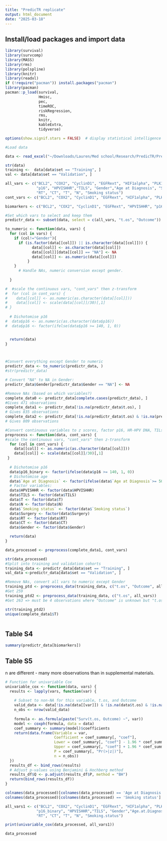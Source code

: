 ```yaml
---
title: "PredicTR replicate"
output: html_document
date: "2025-03-18"
---
```


## Install/load packages and import data

```r
library(survival)
library(survcomp)
library(MASS)
library(rms)
library(polspline)
library(knitr)
library(readxl)
if (!require("pacman")) install.packages("pacman")
library(pacman)
pacman::p_load(survival,
               Hmisc,
               pec,
               timeROC,
               riskRegression,
               rms,
               knitr,
               kableExtra,
               tidyverse)

options(show.signif.stars = FALSE)  # display statistical intelligence

#Load data

data <- read_excel("~/Downloads/Lauren/Med school/Research/PredicTR/Predictor cleaned dataset ( recieved Syed Haider 2.3.17 merged_data) +Manchester gender info.xls")

str(data)
training <-  data[data$set == "Training", ]
val <- data[data$set == "Validation", ]

all_vars <- c("BCL2", "COX2", "CyclinD1", "EGFRext", "HIF1alpha", "PLK1","Survivin", 
              "p16", "HPVISHHR","TILS", "Gender","Age at Diagnosis", "Surgery", 
              "RT", "CT", "T", "N", "Smoking status")
cont_vars <- c("BCL2", "COX2", "CyclinD1", "EGFRext", "HIF1alpha", "PLK1","Survivin")

biomarkers <- c("BCL2", "COX2", "CyclinD1", "EGFRext", "HPVISHHR", "p16", "PLK1", "Survivin","TILS")

#Set which vars to select and keep them
predictr_data <- subset(data, select = c(all_vars, "t.os", "Outcome"))

to_numeric <- function(data, vars) {
  for (col in vars) {
    if (col!="Gender"){
      if (is.factor(data[[col]]) || is.character(data[[col]])) {
            data[[col]] <- as.character(data[[col]])
            data[[col]][data[[col]] == "NA"] <- NA
            data[[col]] <- as.numeric(data[[col]])
          }
    }
      # Handle NAs, numeric conversion except gender.
    
  }

#  #scale the continuous vars, "cont_vars" then z-transform
#  for (col in cont_vars) {
#    data[[col]] <- as.numeric(as.character(data[[col]]))
#    data[[col]] <- scale(data[[col]]/30)[,1]
# }
 
  # Dichotomise p16
#  data$p16 <- as.numeric(as.character(data$p16))
#  data$p16 <- factor(ifelse(data$p16 >= 140, 1, 0))


  return(data)
} 



#Convert everything except Gender to numeric
predictr_data <- to_numeric(predictr_data, )
#str(predictr_data)

# Convert "NA" to NA in Gender:
predictr_data$Gender[predictr_data$Gender == "NA"] <- NA

#Remove NAs (based on which variables?)
complete_data0 <- predictr_data[complete.cases(predictr_data), ]
#Gives 471 observations
complete_data1 <- predictr_data[!is.na(predictr_data$t.os), ]
# Gives 835 observations
complete_data2 <- predictr_data[!is.na(predictr_data$t.os) & !is.na(predictr_data$Outcome), ]
# Gives 809 observations

#Convert continuous variables to z scores, factor p16, HR-HPV DNA, TILs, age, gender, T-category, N-category, smoking status, surgery, RT, CT (using lowest category as baseline group). Need to make sure everything is already numeric
preprocess <- function(data, cont_vars) {
#scale the continuous vars, "cont_vars" then z-transform
  for (col in cont_vars) {
    data[[col]] <- as.numeric(as.character(data[[col]]))
    data[[col]] <- scale(data[[col]]/30)[,1]
 }
 
  # Dichotomise p16
  data$p16_binary <- factor(ifelse(data$p16 >= 140, 1, 0))
  # Dichotomise age
  data$`Age at Diagnosis` <- factor(ifelse(data$`Age at Diagnosis`>= 50, 1, 0))
  # Factor variables:
  data$HPVISHHR <- factor(data$HPVISHHR)
  data$TILS <- factor(data$TILS)
  data$T <- factor(data$T)
  data$N <- factor(data$N)
  data$`Smoking status` <- factor(data$`Smoking status`)
  data$Surgery <- factor(data$Surgery)
  data$RT <- factor(data$RT)
  data$CT <- factor(data$CT)
  data$Gender <- factor(data$Gender)

  return(data)
} 

data_processed <- preprocess(complete_data1, cont_vars)

str(data_processed)
#Split into training and validation cohorts
training_data <- predictr_data[data$set == "Training", ]
val_data <-predictr_data[data$set == "Validation", ]

#Remove NAs, convert all vars to numeric except Gender
training_ptd <- preprocess_data(training_data, c("t.os", "Outcome", all_vars))
#Get 259 
training_ptd2 <- preprocess_data(training_data, c("t.os", all_vars))
#Get 263 => must be 4 observations where "Outcome" is unknown but "t.os" is known

str(training_ptd2)
unique(complete_data1$T)

```

```r




```

## Table S4

```r
summary(predictr_data[biomarkers])
```
## Table S5
n are different - many more observations than in supplemental materials.
```r

# Function for univariable Cox
univariable_cox <- function(data, vars) {
  results <- lapply(vars, function(var) {
    
    # Subset to non-NA for this variable, t.os, and Outcome
    valid_data <- data[!is.na(data[[var]]) & !is.na(data$t.os) & !is.na(data$Outcome), ]
    n_obs <- nrow(valid_data)
    
    formula <- as.formula(paste("Surv(t.os, Outcome) ~", var))
    model <- coxph(formula, data = data)
    coef_summary <- summary(model)$coefficients
    return(data.frame(Variable = var, 
                      Coefficient = coef_summary[, "coef"],
                      Lower = coef_summary[, "coef"] - 1.96 * coef_summary[, "se(coef)"],
                      Upper = coef_summary[, "coef"] + 1.96 * coef_summary[, "se(coef)"],
                      P = coef_summary[, "Pr(>|z|)"],
                      n = n_obs))
  })
  results_df <- bind_rows(results)
  # Adjust p-values using Benjamini & Hochberg method
  results_df$Q <- p.adjust(results_df$P, method = "BH")
  return(bind_rows(results_df))
}

colnames(data_processed)[colnames(data_processed) == 'Age at Diagnosis'] <- 'Age.at.Diagnosis'
colnames(data_processed)[colnames(data_processed) == 'Smoking status'] <- 'Smoking.status'

all_vars1 <- c("BCL2", "COX2", "CyclinD1", "EGFRext", "HIF1alpha", "PLK1","Survivin", 
              "p16_binary", "HPVISHHR","TILS", "Gender","Age.at.Diagnosis", "Surgery", 
              "RT", "CT", "T", "N", "Smoking.status")

print(univariable_cox(data_processed, all_vars1))

data_processed

```
